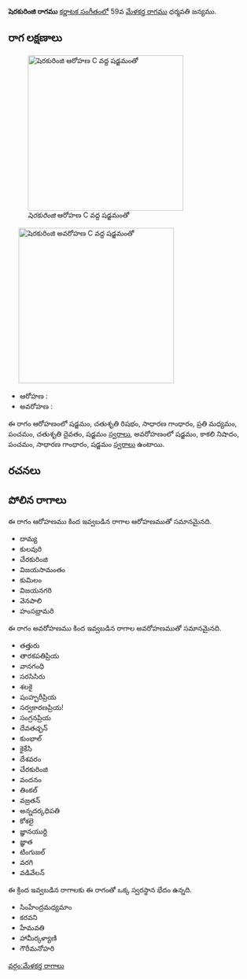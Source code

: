 {{Infobox ragam
	| name          	= షెరకురింజి
	| synonym	    	= 
	| mela          	= 
	| chakra        	= 
	| janaka        	= 
	| type          	= షడవ-స్వరాంతర
	| arohanam      	= {{svaraC|S|R2|G2|M2|P|D2|S'}} 
	| avarohanam    	= {{svaraC|S'|N3|P|G2|S}}
	| jeeva         	=
	| chhaya        	=
	| nyasa         	=
	| vishesha      	= 
	| equivalent  		= 
}}
{{కర్ణాటక సంగీత రాగాలు}}
'''షెరకురింజి రాగము''' [[కర్ణాటక సంగీతం]]లో 59వ [[మేళకర్త రాగము]] ధర్మవతి జన్యము. 


==రాగ లక్షణాలు==
[[Image:sherakkurinji_ar_kb2wiki.png|thumb|right|316px|''షెరకురింజి'' ఆరోహణ C వద్ద షడ్జమంతో]]
	[[Image:sherakkurinji_av_kb2wiki.png|thumb|right|316px|''షెరకురింజి'' అవరోహణ C వద్ద షడ్జమంతో]]

* ఆరోహణ : {{svaraC|S|R2|G2|M2|P|D2|S'}} 
* అవరోహణ : {{svaraC|S'|N3|P|G2|S}}

ఈ రాగం ఆరోహణంలో షడ్జమం, చతుశృతి రిషభం, సాధారణ  గాంధారం, ప్రతి మధ్యమం, పంచమం, చతుశృతి దైవతం, షడ్జమం [[స్వరాలు]], అవరోహణంలో షడ్జమం, కాకలి  నిషాదం, పంచమం, సాధారణ  గాంధారం, షడ్జమం [[స్వరాలు]] ఉంటాయి.

==రచనలు==



==పోలిన రాగాలు==
ఈ రాగం ఆరోహణము కింద ఇవ్వబడిన రాగాల ఆరోహణముతో సమానమైనది.
* దామ్య
* కులవురి
*  చేరకురింజి
* విజయసామంతం
*  కుమిలం
* విజయనగరి
*  వెనపాలి
* హంసభ్రామరి

ఈ రాగం అవరోహణము కింద ఇవ్వబడిన రాగాల అవరోహణముతో సమానమైనది.
* తత్తురు
* తారకపతిప్రియ
* వానగంధి
* సరసిసిరు
* శలకై
* షంహ్బరీప్రియ
* సర్వకారణప్రియ!
* సంగ్రనప్రియ
* దేవతచ్ఛన్
* కుంభాల్
*  కైకేసి
* దేశవరం
*  చేరకురింజి
* వందనం
* తింకల్
* వజ్రతన్
* అన్నదర్కధిపతి
* కోశలై
*  జ్ఞానయుర్ది
* జ్ఞాత
*  టింగుజల్
* వరగి
* వడివేలన్

ఈ క్రింద ఇవ్వబడిన రాగాలకు ఈ రాగంతో ఒక్క స్వరస్థాన భేదం ఉన్నది.
* సింహేంద్రమధ్యమాం
* కరవని
* హేమవతి
*  హామీర్కళ్యాణి
* గౌరీమనోహరి



[[వర్గం:మేళకర్త రాగాలు]]